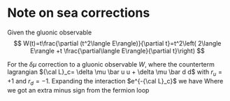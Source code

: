 # Note on sea corrections

Given the gluonic observable
$$
W(t)=t\frac{\partial (t^2\langle E\rangle)}{\partial t}=t^2\left( 2\langle E\rangle +t \frac{\partial\langle E\rangle}{\partial t}\right)
$$

For the $\delta \mu$ correction to a gluonic observable $W$, where the counterterm lagrangian ${\cal L}_c= \delta \mu \bar u u + \delta \mu \bar d d$  with $r_u=+1$ and
$r_d=-1$. Expanding the interaction $e^{-{\cal L}_c}$ we have 
\begin{gather}
    \langle  W      \rangle
    =
    \langle W   \rangle_{0}-
    \langle  W \int dx' (\delta\mu\bar u u+\delta\mu \bar d  d)(x')  \rangle_{0}
    \\
    =
    \langle  W  \rangle_{0}
    -
    \langle  W \int dx (\delta\mu\bar \chi_u i\gamma_5 \chi_u- \delta\mu\bar \chi_d i\gamma_5 \chi_d)(x)  \rangle_{0}
    \\
    =
    \langle  W  \rangle_{0}
    +i\delta\mu  \langle W  \left(\text{Tr}[ \int dx S_u(x,x)\gamma_5 ] -\text{Tr}[ \int dx S_d(x,x)\gamma_5 ]\right)\rangle
\end{gather}
Where we got an extra minus sign from the fermion loop